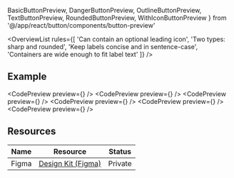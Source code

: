---
---

  BasicButtonPreview,
  DangerButtonPreview,
  OutlineButtonPreview,
  TextButtonPreview,
  RoundedButtonPreview,
  WithIconButtonPreview
} from '@/app/react/button/components/button-preview'

<OverviewList rules={[
  'Can contain an optional leading icon',
  'Two types: sharp and rounded',
  'Keep labels concise and in sentence-case',
  'Containers are wide enough to fit label text'
]} />

## Example

<CodePreview preview={<BasicButtonPreview />} />
<CodePreview preview={<DangerButtonPreview />} />
<CodePreview preview={<OutlineButtonPreview />} />
<CodePreview preview={<TextButtonPreview />} />
<CodePreview preview={<RoundedButtonPreview />} />
<CodePreview preview={<WithIconButtonPreview />} />

## Resources

| Name     | Resource | Status                                               |
| -------- | -------- | ---------------------------------------------------- |
| Figma    | [Design Kit (Figma)](https://www.figma.com/design/ducwqOCxoxcWc3ReV3FYd8/Digital-University-Component-Library?m=auto&node-id=0-1)      |                         Private                      |